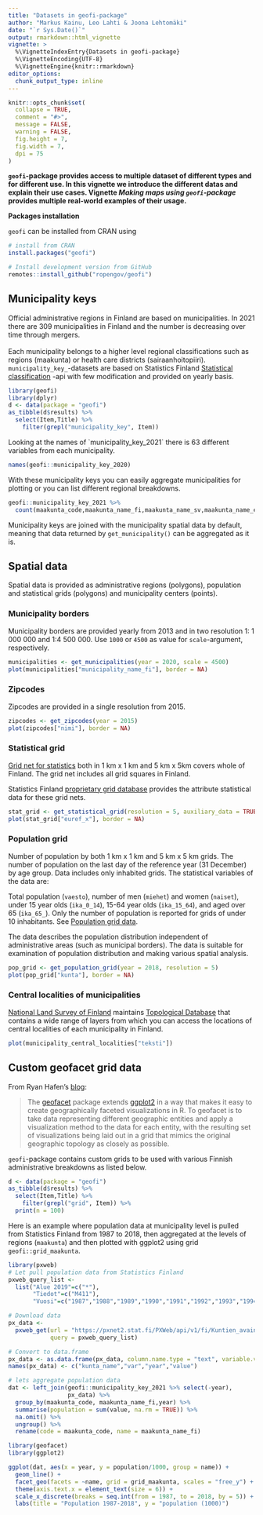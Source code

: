 ```yaml
---
title: "Datasets in geofi-package"
author: "Markus Kainu, Leo Lahti & Joona Lehtomäki"
date: "`r Sys.Date()`"
output: rmarkdown::html_vignette
vignette: >
  %\VignetteIndexEntry{Datasets in geofi-package}
  %\VignetteEncoding{UTF-8}
  %\VignetteEngine{knitr::rmarkdown}
editor_options: 
  chunk_output_type: inline
---
```


```r
knitr::opts_chunk$set(
  collapse = TRUE,
  comment = "#>",
  message = FALSE, 
  warning = FALSE,
  fig.height = 7, 
  fig.width = 7,
  dpi = 75
)
```

**`geofi`-package provides access to multiple dataset of different types and for different use. In this vignette we introduce the different datas and explain their use cases. Vignette *Making maps using `geofi`-package* provides multiple real-world examples of their usage.**

**Packages installation**

`geofi` can be installed from CRAN using

```r
# install from CRAN
install.packages("geofi")

# Install development version from GitHub
remotes::install_github("ropengov/geofi")
```

## Municipality keys

Official administrative regions in Finland are based on municipalities. In 2021 there are 309 municipalities in Finland and the number is decreasing over time through mergers.\
\
Each municipality belongs to a higher level regional classifications such as regions (maakunta) or health care districts (sairaanhoitopiiri). `municipality_key_`-datasets are based on Statistics Finland [Statistical classification](https://data.stat.fi/api/classifications/v2/) -api with few modification and provided on yearly basis.

```r
library(geofi)
library(dplyr)
d <- data(package = "geofi")
as_tibble(d$results) %>% 
  select(Item,Title) %>% 
    filter(grepl("municipality_key", Item))
```

Looking at the names of \`municipality_key_2021\` there is 63 different variables from each municipality.

```r
names(geofi::municipality_key_2020)
```

With these municipality keys you can easily aggregate municipalities for plotting or you can list different regional breakdowns.\

```r
geofi::municipality_key_2021 %>% 
  count(maakunta_code,maakunta_name_fi,maakunta_name_sv,maakunta_name_en)
```

Municipality keys are joined with the municipality spatial data by default, meaning that data returned by `get_municipality()` can be aggregated as it is.

## Spatial data

Spatial data is provided as administrative regions (polygons), population and statistical grids (polygons) and municipality centers (points).

### Municipality borders

Municipality borders are provided yearly from 2013 and in two resolution 1: 1 000 000 and 1:4 500 000. Use `1000` or `4500` as value for `scale`-argument, respectively.

```r
municipalities <- get_municipalities(year = 2020, scale = 4500)
plot(municipalities["municipality_name_fi"], border = NA)
```

### Zipcodes

Zipcodes are provided in a single resolution from 2015.

```r
zipcodes <- get_zipcodes(year = 2015) 
plot(zipcodes["nimi"], border = NA)
```

### Statistical grid

[Grid net for statistics](https://www.stat.fi/org/avoindata/paikkatietoaineistot/tilastoruudukko_1km_en.html) both in 1 km x 1 km and 5 km x 5km covers whole of Finland. The grid net includes all grid squares in Finland.

Statistics Finland [proprietary grid database](https://www.stat.fi/tup/ruututietokanta/index_en.html) provides the attribute statistical data for these grid nets.

```r
stat_grid <- get_statistical_grid(resolution = 5, auxiliary_data = TRUE)
plot(stat_grid["euref_x"], border = NA)
```

### Population grid

Number of population by both 1 km x 1 km and 5 km x 5 km grids. The number of population on the last day of the reference year (31 December) by age group. Data includes only inhabited grids. The statistical variables of the data are:

Total population (`vaesto`), number of men (`miehet`) and women (`naiset`), under 15 year olds (`ika_0_14`), 15-64 year olds (`ika_15_64`), and aged over 65 (`ika_65_`). Only the number of population is reported for grids of under 10 inhabitants. See [Population grid data](https://www.paikkatietohakemisto.fi/geonetwork/srv/eng/catalog.search#/metadata/a901d40a-8a6b-4678-814c-79d2e2ab130c).

The data describes the population distribution independent of administrative areas (such as municipal borders). The data is suitable for examination of population distribution and making various spatial analysis.

```r
pop_grid <- get_population_grid(year = 2018, resolution = 5)
plot(pop_grid["kunta"], border = NA)
```

### Central localities of municipalities

[National Land Survey of Finland](https://maanmittauslaitos.fi) maintains [Topological Database](https://www.maanmittauslaitos.fi/en/maps-and-spatial-data/expert-users/product-descriptions/topographic-database) that contains a wide range of layers from which you can access the locations of central localities of each municipality in Finland.

```r
plot(municipality_central_localities["teksti"])
```

## Custom geofacet grid data

From Ryan Hafen's [blog](https://ryanhafen.com/blog/geofacet/):

> The [geofacet](https://hafen.github.io/geofacet/) package extends [ggplot2](https://ggplot2.tidyverse.org/) in a way that makes it easy to create geographically faceted visualizations in R. To geofacet is to take data representing different geographic entities and apply a visualization method to the data for each entity, with the resulting set of visualizations being laid out in a grid that mimics the original geographic topology as closely as possible.

`geofi`-package contains custom grids to be used with various Finnish administrative breakdowns as listed below.

```r
d <- data(package = "geofi")
as_tibble(d$results) %>% 
  select(Item,Title) %>% 
    filter(grepl("grid", Item)) %>% 
  print(n = 100)
```

Here is an example where population data at municipality level is pulled from Statistics Finland from 1987 to 2018, then aggregated at the levels of regions (`maakunta`) and then plotted with ggplot2 using grid `geofi::grid_maakunta`.

```r
library(pxweb)
# Let pull population data from Statistics Finland
pxweb_query_list <- 
  list("Alue 2019"=c("*"),
       "Tiedot"=c("M411"),
       "Vuosi"=c("1987","1988","1989","1990","1991","1992","1993","1994","1995","1996","1997","1998","1999","2000","2001","2002","2003","2004","2005","2006","2007","2008","2009","2010","2011","2012","2013","2014","2015","2016","2017","2018"))

# Download data 
px_data <- 
  pxweb_get(url = "https://pxnet2.stat.fi/PXWeb/api/v1/fi/Kuntien_avainluvut/2019/kuntien_avainluvut_2019_aikasarja.px",
            query = pxweb_query_list)

# Convert to data.frame 
px_data <- as.data.frame(px_data, column.name.type = "text", variable.value.type = "text")
names(px_data) <- c("kunta_name","var","year","value")

# lets aggregate population data
dat <- left_join(geofi::municipality_key_2021 %>% select(-year),
                 px_data) %>% 
  group_by(maakunta_code, maakunta_name_fi,year) %>% 
  summarise(population = sum(value, na.rm = TRUE)) %>% 
  na.omit() %>% 
  ungroup() %>% 
  rename(code = maakunta_code, name = maakunta_name_fi)

library(geofacet)
library(ggplot2)

ggplot(dat, aes(x = year, y = population/1000, group = name)) + 
  geom_line() + 
  facet_geo(facets = ~name, grid = grid_maakunta, scales = "free_y") +
  theme(axis.text.x = element_text(size = 6)) +
  scale_x_discrete(breaks = seq.int(from = 1987, to = 2018, by = 5)) +
  labs(title = "Population 1987-2018", y = "population (1000)")
```

